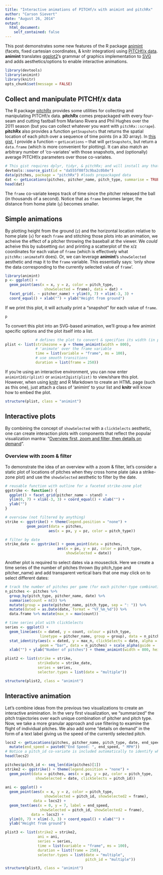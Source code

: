 ```yaml
---
title: "Interactive animations of PITCHf/x with animint and pitchRx"
author: "Carson Sievert"
date: "August 26, 2014"
output: 
  html_document:
    self_contained: false
---
```


This post demonstrates some new features of the R package [animint](https://github.com/tdhock/animint) (facets, fixed cartesian coordinates, & knitr integration) using [PITCHf/x data](http://en.wikipedia.org/wiki/PITCHf/x). **animint** translates [ggplot2](http://cran.r-project.org/web/packages/ggplot2/index.html)'s grammar of graphics implementation to [SVG](http://en.wikipedia.org/wiki/Scalable_Vector_Graphics) and adds aesthetics/options to enable interactive animations. 

```r
library(devtools)
library(animint)
library(knitr)
opts_chunk$set(message = FALSE)
```

## Collect and manipulate PITCHf/x data

The R package [pitchRx](https://github.com/cpsievert/pitchRx) provides some utilities for collecting and manipulating PITCHf/x data. **pitchRx** comes prepackaged with every four-seam and cutting fastball from Mariano Rivera and Phil Hughes over the 2011 season (but you can collect whatever you want with `pitchRx::scrape`). **pitchRx** also provides a function `getSnapshots` that returns the spatial location of each pitch over a sequence of time points (in a 3D array). In [this gist](https://gist.github.com/cpsievert/da555f08f3c9ba2c0b8e), I provide a function -- `getLocations` -- that will `getSnapshots`, but return a `data.frame` (which is more convenient for plotting). It can also match an arbitrary number of 'co-variates' with those snapshots, and (optionally) average PITCHf/x parameters over those co-variates.

```r
# This gist requires dplyr, tidyr, & pitchRx; and will install any that are not installed already
devtools::source_gist(id = "da555f08f3c9ba2c0b8e")
data(pitches, package = "pitchRx") #loads prepackaged data
dat <- getLocations(pitches, pitcher_name, pitch_type, summarise = TRUE)
head(dat)
```

The `frame` co-variate keeps track of time since the pitcher released the ball (in thousands of a second). Notice that as `frame` becomes larger, the distance from home plate (`y`) becomes smaller.

## Simple animations

By plotting height from the ground (`z`) and the horizontal location relative to home plate (`x`) for each `frame` and stitching those plots into an animation, we acheive the effect of a pitcher throwing the baseball at the viewer. We *could* acheive this by subsetting `dat` and printing a scatterplot of the x/z coordinates for each value of `frame` (which is effectively what `pitchRx::animateFX` does). Or, we can leverage **animint**'s `showSelected` aesthetic and map it to the `frame` variable. This essentially says: 'only show the data corresponding to the currently selected value of `frame`'.

```r
library(animint)
p <- ggplot() + 
  geom_point(aes(x = x, y = z, color = pitch_type, 
                  showSelected = frame), data = dat) + 
  facet_grid(. ~ pitcher_name) + ylim(0, 7) + xlim(-3, 3) +
  coord_equal() + xlab("") + ylab("Height from ground") 
```

If we print this plot, it will actually print a "snapshot" for each value of `frame`.

```r
p
```

To convert this plot into an SVG-based animation, we'll group a few animint specific options and the plot itself into a list. 

```r
              # defines the plot to convert & specifies its width (in pixels)
plist <- list(strikezone = p + theme_animint(width = 800),            
              # 'animate' over the frame variable
              time = list(variable = "frame", ms = 100),
              # use smooth transitions
              duration = list(frame = 250))
```

If you're using an interactive environment, you can now enter `animint2dir(plist)` or `animint2gist(plist)` to view/share this plot. However, when using [knitr](http://cran.r-project.org/web/packages/knitr/index.html) and R Markdown to create an HTML page (such as this one), just attach a class of 'animint' to your list and **knitr** will know how to embed the plot.

```r
structure(plist, class = "animint")
```

## Interactive plots

By combining the concept of `showSelected` with a `clickSelects` aesthetic, one can create interaction plots with components that reflect the popular visualization mantra: "[Overview first, zoom and filter, then details on demand](http://www.mat.ucsb.edu/~g.legrady/academic/courses/11w259/schneiderman.pdf)". 

### Overview with zoom & filter

To demonstrate the idea of an overview with a zoom & filter, let's consider a static plot of locations of pitches when they cross home plate (aka a strike-zone plot) and use the `showSelected` aesthetic to filter by the date.

```r
# reusable function with outline for a faceted strike-zone plot
ggstrike <- function() {
  ggplot() + facet_grid(pitcher_name ~ stand) +
  ylim(0, 7) + xlim(-3, 3) + coord_equal() + xlab("") + 
  ylab("")
}

# overview (not filtered by anything)
strike <- ggstrike() + theme(legend.position = "none") +
          geom_point(data = pitches,
                    aes(x = px, y = pz, color = pitch_type))

# filter by date
strike_date <- ggstrike() + geom_point(data = pitches,
                        aes(x = px, y = pz, color = pitch_type, 
                            showSelected = date))
```

Another plot is required to select dates via a mouseclick. Here we create a time series of the number of pitches thrown (by pitch_type and pitcher_name) and add transparent vertical bars that one may click on to select different dates:

```r
# track the number of pitches per game (for each pitcher-type combination)
n_pitches <- pitches %>%
  group_by(pitch_type, pitcher_name, date) %>%
  summarise(count = n()) %>% 
  mutate(group = paste(pitcher_name, pitch_type, sep = ": ")) %>%
  mutate(dated = as.Date(date, format = "%Y_%m_%d")) %>%
  data.frame %>% mutate(max_n = max(count))

# time series plot with clickSelects
series <- ggplot() + 
  geom_line(aes(x = dated, y = count, colour = pitch_type, 
                linetype = pitcher_name, group = group), data = n_pitches) + 
  stat_identity(aes(x = dated, y = max_n, clickSelects = date, alpha = 0.2), 
                geom = "bar", data = n_pitches) + scale_alpha(guide = 'none') +
  xlab("") + ylab("Number of pitches") + theme_animint(width = 800, height = 200)

plist2 <- list(strike = strike,
               strikeDate = strike_date,
               series = series,
               selector.types = list(date = "multiple"))

structure(plist2, class = "animint")
```

## Interactive animation

Let's combine ideas from the previous two visualizations to create an interactive animination. In the very first visualization, we "summarized" the pitch trajectories over each unique combination of pitcher and pitch type. Now, we take a more granular approach and use filtering to examine the flight of individual pitches. We also add some "details on demand" in the form of a text label giving us the speed of the currently selected pitch.

```r
locs2 <- getLocations(pitches, pitcher_name, pitch_type, date, end_speed, summarise = FALSE) %>%
  mutate(end_speed = paste0("End Speed: ", end_speed, " MPH"))
# Notice a pitch_id co-variate is included automatically to identify which pitch is which
head(locs2)

pitches$pitch_id <- seq_len(dim(pitches)[1])
strike2 <- ggstrike() + theme(legend.position = "none") +
  geom_point(data = pitches, aes(x = px, y = pz, color = pitch_type, 
              showSelected = date, clickSelects = pitch_id))
  
ani <- ggplot() + 
  geom_point(aes(x = x, y = z, color = pitch_type, 
                  showSelected = pitch_id, showSelected2 = frame), 
             data = locs2) + 
  geom_text(aes(x = 0, y = 7, label = end_speed, 
                showSelected = pitch_id, showSelected2 = frame),
            data = locs2) + 
  ylim(0, 7) + xlim(-3, 3) + coord_equal() + xlab("") + 
  ylab("Height from ground")

plist3 <- list(strike2 = strike2,
               ani = ani,
               series = series,
               time = list(variable = "frame", ms = 100),
               duration = list(frame = 250),
               selector.types = list(date = "multiple",
                                     pitch_id = "multiple"))

structure(plist3, class = "animint")
```

